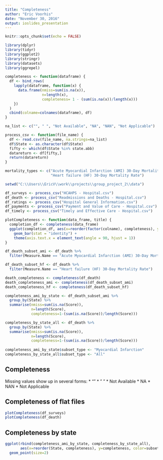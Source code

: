 ```yaml
---
title: "Completeness"
author: "Eric Voorhis"
date: "November 30, 2016"
output: ioslides_presentation
---
```


```r
knitr::opts_chunk$set(echo = FALSE)
```

```r
library(dplyr)
library(tidyr)
library(ggplot2)
library(stringr)
library(datasets)
library(ggrepel)

completeness <- function(dataframe) {
  df <- bind_rows(
    lapply(dataframe, function(x) {
      data.frame(nmiss=sum(is.na(x)),
                 n=length(x),
                 completeness= 1 - (sum(is.na(x))/length(x)))
    })
  )
  cbind(colname=colnames(dataframe), df)
}

na_list <- c("", " ", "Not Available", "NA", "NAN", "Not Applicable")

process_csv <- function(file_name) {
  df <- read.csv(file_name, na.strings=na_list)
  df$State <- as.character(df$State)
  fifty <- which(df$State %in% state.abb)
  datareturn <- df[fifty,]
  return(datareturn)
}

mortality_types <- c("Acute Myocardial Infarction (AMI) 30-Day Mortality Rate",
                     "Heart failure (HF) 30-Day Mortality Rate")

setwd("C:\\Users\\EricV\\work\\projects\\group_project_2\\data")

df_surveys <- process_csv("HCAHPS - Hospital.csv")
df_death <- process_csv("Readmissions and Deaths - Hospital.csv")
df_ratings <- process_csv("Hospital General Information.csv")
df_payments <- process_csv("Payment and Value of Care - Hospital.csv")
df_timely <- process_csv("Timely and Effective Care - Hospital.csv")

plotCompleteness <- function(data_frame, title) {
  completion_df <- completeness(data_frame)
  ggplot(completion_df, aes(x=reorder(factor(colname), completeness), y=completeness)) + 
    geom_bar(stat = "identity") +
    theme(axis.text.x = element_text(angle = 90, hjust = 1))
}

df_death_subset_ami <- df_death %>%
  filter(Measure.Name == "Acute Myocardial Infarction (AMI) 30-Day Mortality Rate")

df_death_subset_hf <- df_death %>%
  filter(Measure.Name == "Heart failure (HF) 30-Day Mortality Rate")

death_completeness <- completeness(df_death)
death_completeness_ami <- completeness(df_death_subset_ami)
death_completeness_hf <- completeness(df_death_subset_hf)

completeness_ami_by_state <- df_death_subset_ami %>%
  group_by(State) %>%
  summarise(nmiss=sum(is.na(Score)),
            n=length(Score),
            completeness=1-(sum(is.na(Score))/length(Score)))

completeness_by_state_all <- df_death %>%
  group_by(State) %>%
  summarise(nmiss=sum(is.na(Score)),
            n=length(Score),
            completeness=1-(sum(is.na(Score))/length(Score)))
  
completeness_ami_by_state$subset_type <- "Myocardial Infarction"
completeness_by_state_all$subset_type <- "All"
```

## Completeness

Missing values show up in several forms:
* ""
* " "
* Not Available
* NA
* NAN
* Not Applicable

## Completeness of flat files

```r
plotCompleteness(df_surveys)
plotCompleteness(df_death)
```

## Completeness by state

```r
ggplot(rbind(completeness_ami_by_state, completeness_by_state_all),
       aes(x=reorder(State, completeness), y=completeness, color=subset_type)) +
  geom_point(size=2)
```

